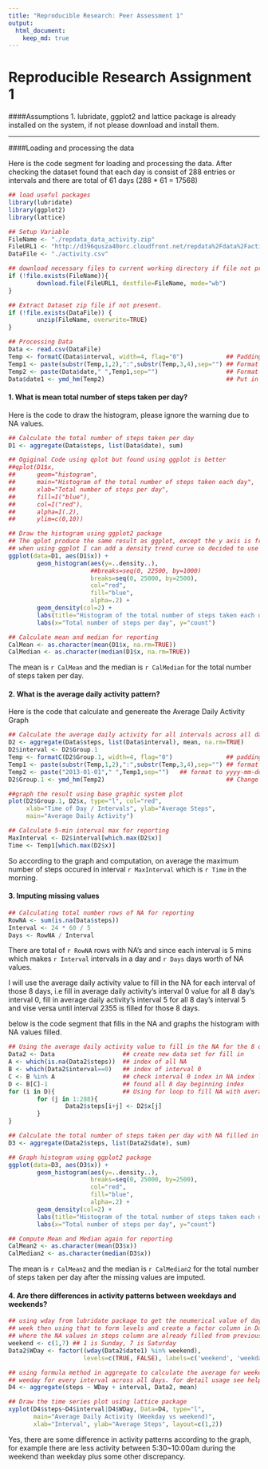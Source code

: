 ```yaml
---
title: "Reproducible Research: Peer Assessment 1"
output: 
  html_document:
    keep_md: true
---
```


Reproducible Research Assignment 1
================================================================================
####Assumptions
1. lubridate, ggplot2 and lattice package is already installed on the system, if not please download and install them.
  
-------------------------------------------------------------------------------
####Loading and processing the data
  
Here is the code segment for loading and processing the data.
After checking the dataset found that each day is consist of 288 entries or intervals and there are total of 61 days (288 * 61 = 17568)
```r
## load useful packages
library(lubridate)
library(ggplot2)
library(lattice)

## Setup Variable
FileName <- "./repdata_data_activity.zip"
FileURL1 <- "http://d396qusza40orc.cloudfront.net/repdata%2Fdata%2Factivity.zip"
DataFile <- "./activity.csv"

## download necessary files to current working directory if file not present.
if (!file.exists(FileName)){
        download.file(FileURL1, destfile=FileName, mode="wb")
}

## Extract Dataset zip file if not present.
if (!file.exists(DataFile)) {
        unzip(FileName, overwrite=TRUE)
}

## Processing Data
Data <- read.csv(DataFile)
Temp <- formatC(Data$interval, width=4, flag="0")            ## Padding leading 0
Temp1 <- paste(substr(Temp,1,2),":",substr(Temp,3,4),sep="") ## Format to hh:mm
Temp2 <- paste(Data$date," ",Temp1,sep="")                   ## Format to yyyy-mm-dd hh:mm
Data$date1 <- ymd_hm(Temp2)                                  ## Put in POSIXct date format
``` 
  
#### 1. What is mean total number of steps taken per day?
Here is the code to draw the histogram, please ignore the warning due to NA values.
```r
## Calculate the total number of steps taken per day
D1 <- aggregate(Data$steps, list(Data$date), sum)

## Ogiginal Code using qplot but found using ggplot is better
##qplot(D1$x,
##      geom="histogram",
##      main="Histogram of the total number of steps taken each day",
##      xlab="Total number of steps per day",
##      fill=I("blue"),
##      col=I("red"),
##      alpha=I(.2),
##      ylim=c(0,10))

## Draw the histogram using ggplot2 package
## The qplot produce the same result as ggplot, except the y axis is frequency
## when using ggplot I can add a density trend curve so decided to use ggplot
ggplot(data=D1, aes(D1$x)) +
        geom_histogram(aes(y=..density..),
                       ##breaks=seq(0, 22500, by=1000)
                       breaks=seq(0, 25000, by=2500),
                       col="red",
                       fill="blue",
                       alpha=.2) +
        geom_density(col=2) +
        labs(title="Histogram of the total number of steps taken each day") +
        labs(x="Total number of steps per day", y="count")

## Calculate mean and median for reporting
CalMean <- as.character(mean(D1$x, na.rm=TRUE))
CalMedian <- as.character(median(D1$x, na.rm=TRUE))
```
The mean is `r CalMean` and the median is `r CalMedian` for the total number of steps taken per day.

#### 2. What is the average daily activity pattern?
Here is the code that calculate and genereate the Average Daily Activity Graph
```r
## Calculate the average daily activity for all intervals across all days
D2 <- aggregate(Data$steps, list(Data$interval), mean, na.rm=TRUE)
D2$interval <- D2$Group.1
Temp <- formatC(D2$Group.1, width=4, flag="0")               ## padding leading 0 
Temp1 <- paste(substr(Temp,1,2),":",substr(Temp,3,4),sep="") ## format to hh:mm
Temp2 <- paste("2013-01-01"," ",Temp1,sep="")   ## format to yyyy-mm-dd hh:mm, just set a arbitary date
D2$Group.1 <- ymd_hm(Temp2)                                  ## Change to POSIXct date format

##graph the result using base graphic system plot 
plot(D2$Group.1, D2$x, type="l", col="red", 
     xlab="Time of Day / Intervals", ylab="Average Steps", 
     main="Average Daily Activity")

## Calculate 5-min interval max for reporting
MaxInterval <- D2$interval[which.max(D2$x)]
Time <- Temp1[which.max(D2$x)]
```
So according to the graph and computation, on average the maximum number of steps 
occured in interval `r MaxInterval` which is `r Time` in the morning.


#### 3. Imputing missing values
```r
## Calculating total number rows of NA for reporting
RowNA <- sum(is.na(Data$steps))
Interval <- 24 * 60 / 5
Days <- RowNA / Interval
```
There are total of `r RowNA` rows with NA's and since each interval is 5 mins
which makes `r Interval` intervals in a day and `r Days` days worth of NA values. 

I will use the average daily activity value to fill in the NA for each interval
of those 8 days, i.e fill in average daily activity's interval 0 value for all 8 
day's interval 0, fill in average daily activity's interval 5 for all 8 day's 
interval 5 and vise versa until interval 2355 is filled for those 8 days.

below is the code segment that fills in the NA and graphs the
histogram with NA values filled.
```r
## Using the average daily activity value to fill in the NA for the 8 days
Data2 <- Data                   ## create new data set for fill in 
A <- which(is.na(Data2$steps))  ## index of all NA
B <- which(Data2$interval==0)   ## index of interval 0
C <- B %in% A                   ## check interval 0 index in NA index list 
D <- B[C]-1                     ## found all 8 day beginning index
for (i in D){                   ## Using for loop to fill NA with average daily activity's value
        for (j in 1:288){
                Data2$steps[i+j] <- D2$x[j]
        }
}

## Calculate the total number of steps taken per day with NA filled in
D3 <- aggregate(Data2$steps, list(Data2$date), sum)

## Graph histogram using ggplot2 package
ggplot(data=D3, aes(D3$x)) +
        geom_histogram(aes(y=..density..),
                       breaks=seq(0, 25000, by=2500),
                       col="red",
                       fill="blue",
                       alpha=.2) +
        geom_density(col=2) +
        labs(title="Histogram of the total number of steps taken each day") +
        labs(x="Total number of steps per day", y="count")

## Compute Mean and Median again for reporting
CalMean2 <- as.character(mean(D3$x))
CalMedian2 <- as.character(median(D3$x))
```
The mean is `r CalMean2` and the median is `r CalMedian2` for the total number of steps taken per day after the missing values are imputed.


#### 4. Are there differences in activity patterns between weekdays and weekends?
```r
## using wday from lubridate package to get the neumerical value of day of the 
## week then using that to form levels and create a factor column in Data2
## where the NA values in steps column are already filled from previous exercise.
weekend <- c(1,7) ## 1 is Sunday, 7 is Saturday
Data2$WDay <- factor((wday(Data2$date1) %in% weekend), 
                     levels=c(TRUE, FALSE), labels=c('weekend', 'weekday'))

## using formula method in aggregate to calculate the average for weekend and 
## weeday for every interval across all days. for detail usage see help.
D4 <- aggregate(steps ~ WDay + interval, Data2, mean)

## Draw the time series plot using lattice package
xyplot(D4$steps~D4$interval|D4$WDay, Data=D4, type="l", 
       main="Average Daily Activity (Weekday vs weekend)", 
       xlab="Interval", ylab="Average Steps", layout=c(1,2))

```

Yes, there are some difference in activity patterns according to the graph, for
example there are less activity between 5:30~10:00am during the weekend than
weekday plus some other discrepancy.